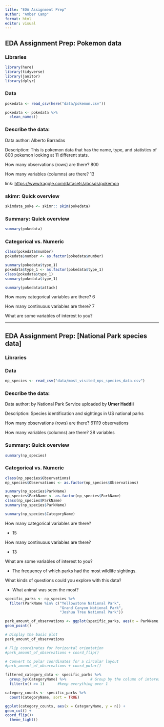 ```yaml
---
title: "EDA Assignment Prep"
author: "Amber Camp"
format: html
editor: visual
---
```


## EDA Assignment Prep: Pokemon data

### Libraries

```r
library(here)
library(tidyverse)
library(janitor)
library(dplyr)
```

### Data

```r
pokedata <- read_csv(here("data/pokemon.csv"))

pokedata <- pokedata %>%
  clean_names()
```

### Describe the data:

Data author: Alberto Barradas

Description: This is pokemon data that has the name, type, and statistics of 800 pokemon looking at 11 different stats.

How many observations (rows) are there? 800

How many variables (columns) are there? 13

link: <https://www.kaggle.com/datasets/abcsds/pokemon>

### skimr: Quick overview

```r
skimdata_poke <- skimr:: skim(pokedata)
```

### Summary: Quick overview

```r
summary(pokedata)
```

### Categorical vs. Numeric

```r
class(pokedata$number)
pokedata$number <- as.factor(pokedata$number)

summary(pokedata$type_1)
pokedata$type_1 <- as.factor(pokedata$type_1)
class(pokedata$type_1)
summary(pokedata$type_1)

summary(pokedata$attack)
```

How many categorical variables are there? 6

How many continuous variables are there? 7

What are some variables of interest to you?

------------------------------------------------------------------------

## EDA Assignment Prep: \[National Park species data\]

### Libraries

### Data

```r
np_species <- read_csv("data/most_visited_nps_species_data.csv")
```

### Describe the data:

Data author: by National Park Service uploaded by **Umer Haddii**

Description: Species identification and sightings in US national parks

How many observations (rows) are there? 61119 observations

How many variables (columns) are there? 28 variables

### Summary: Quick overview

```r
summary(np_species)

```

### Categorical vs. Numeric

```r
class(np_species$Observations)
np_species$Observations <- as.factor(np_species$Observations)

summary(np_species$ParkName)
np_species$ParkName <- as.factor(np_species$ParkName)
class(np_species$ParkName)
summary(np_species$ParkName)

summary(np_species$CategoryName)
```

How many categorical variables are there?

-   15

How many continuous variables are there?

-   13

What are some variables of interest to you?

-   The frequency of which parks had the most wildlife sightings.

What kinds of questions could you explore with this data?

-   What animal was seen the most?

```r
specific_parks <- np_species %>%
  filter(ParkName %in% c("Yellowstone National Park",
                         "Grand Canyon National Park",
                         "Joshua Tree National Park"))
```

```r
park_amount_of_observations <- ggplot(specific_parks, aes(x = ParkName, y = CategoryName)) +
geom_point()

# Display the basic plot
park_amount_of_observations

# Flip coordinates for horizontal orientation
#park_amount_of_observations + coord_flip()

# Convert to polar coordinates for a circular layout
#park_amount_of_observations + coord_polar()

```

```r
filtered_category_data <- specific_parks %>%
  group_by(CategoryName) %>%           # Group by the column of interest
  filter(n() >= 1)      #keep everything over 1

category_counts <- specific_parks %>%
  count(CategoryName, sort = TRUE) 
```

```r
ggplot(category_counts, aes(x = CategoryName, y = n)) +
geom_col() +
coord_flip()+ 
  theme_light()
  
```
